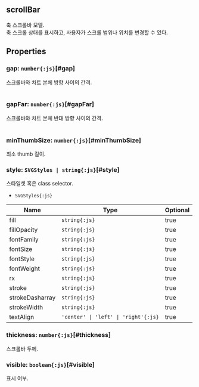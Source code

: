 ## **scrollBar**
축 스크롤바 모델.<br/>
축 스크롤 상태를 표시하고, 사용자가 스크롤 범위나 위치를 변경할 수 있다.
## Properties

### gap: `number{:js}`[#gap]
스크롤바와 차트 본체 방향 사이의 간격.<br/>  
<DefaultValue value="3" contents="픽셀"></DefaultValue>
### gapFar: `number{:js}`[#gapFar]
스크롤바와 차트 본체 반대 방향 사이의 간격.<br/>  
<DefaultValue value="3" contents="픽셀"></DefaultValue>
### minThumbSize: `number{:js}`[#minThumbSize]
최소 thumb 길이.  
<DefaultValue value="32" contents="픽셀"></DefaultValue>
### style: `SVGStyles | string{:js}`[#style]
스타일셋 혹은 class selector.  
- `SVGStyles{:js}` 

| Name | Type | Optional |  
| ----- | ----- | ----- |  
| fill | `string{:js}` | true |  
| fillOpacity | `string{:js}` | true |  
| fontFamily | `string{:js}` | true |  
| fontSize | `string{:js}` | true |  
| fontStyle | `string{:js}` | true |  
| fontWeight | `string{:js}` | true |  
| rx | `string{:js}` | true |  
| stroke | `string{:js}` | true |  
| strokeDasharray | `string{:js}` | true |  
| strokeWidth | `string{:js}` | true |  
| textAlign | `'center' \| 'left' \| 'right'{:js}` | true |<DefaultValue value="undefined" contents=""></DefaultValue>
### thickness: `number{:js}`[#thickness]
스크롤바 두께.  
<DefaultValue value="10" contents="픽셀"></DefaultValue>
### visible: `boolean{:js}`[#visible]
표시 여부.  
<DefaultValue value="true" contents=""></DefaultValue>